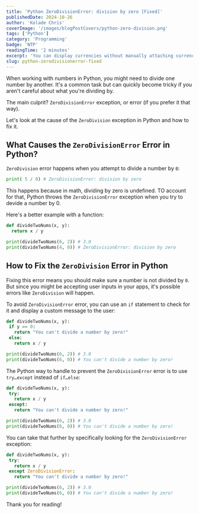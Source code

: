 ```yaml
---
title: 'Python ZeroDivisionError: division by zero [Fixed]'
publishedDate: 2024-10-26
author: 'Kolade Chris'
coverImage: '/images/blogPostCovers/python-zero-division.png'
tags: ['Python']
category: 'Programming'
badge: 'NTP'
readingTime: '2 minutes'
excerpt: 'You can display currencies without manually attaching currency symbols to numbers in JavaScript'
slug: python-zerodivisionerror-fixed
---
```


When working with numbers in Python, you might need to divide one number by another. It's a common task but can quickly become tricky if you aren't careful about what you're dividing by.

The main culprit? `ZeroDivisionError` exception, or error (if you prefer it that way).

Let's look at the cause of the `ZeroDivision` exception in Python and how to fix it.

## What Causes the `ZeroDivisionError` Error in Python?

`ZeroDivision` error happens when you attempt to divide a number by `0`:

```py
print( 5 / 0) # ZeroDivisionError: division by zero
```

This happens because in math, dividing by zero is undefined. TO account for that, Python throws the `ZeroDivisionError` exception when you try to devide a number by 0.

Here's a better example with a function:

```py
def divideTwoNums(x, y):
  return x / y

print(divideTwoNums(6, 2)) # 3.0
print(divideTwoNums(4, 0)) # ZeroDivisionError: division by zero
```

## How to Fix the `ZeroDivision` Error in Python

Fixing this error means you should make sure a number is not divided by `0`. But since you might be accepting user inputs in your apps, it's possible errors like `ZeroDivision` will happen.

To avoid `ZeroDivisionError` error, you can use an `if` statement to check for it and display a custom message to the user:

```py
def divideTwoNums(x, y):
 if y == 0:
   return "You can't divide a number by zero!"
 else:
   return x / y

print(divideTwoNums(6, 2)) # 3.0
print(divideTwoNums(6, 0)) # You can't divide a number by zero!
```

The Python way to handle to prevent the `ZeroDivisionError` error is to use `try…except` instead of `if…else`:

```py
def divideTwoNums(x, y):
 try:
   return x / y
 except:
   return "You can't divide a number by zero!"

print(divideTwoNums(6, 2)) # 3.0
print(divideTwoNums(6, 0)) # You can't divide a number by zero!
```

You can take that further by specifically looking for the `ZeroDivisionError` exception:

```py
def divideTwoNums(x, y):
 try:
   return x / y
 except ZeroDivisionError:
   return "You can't divide a number by zero!"

print(divideTwoNums(6, 2)) # 3.0
print(divideTwoNums(6, 0)) # You can't divide a number by zero!
```

Thank you for reading!
